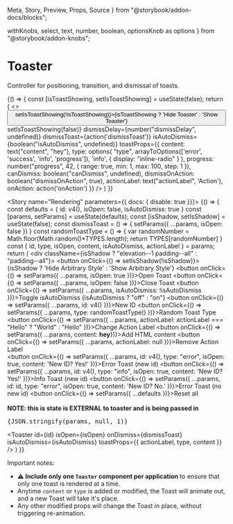   Meta,
  Story,
  Preview,
  Props,
  Source
} from "@storybook/addon-docs/blocks";

  withKnobs,
  select,
  text,
  number,
  boolean,
  optionsKnob as options
} from "@storybook/addon-knobs";



<Meta
  title="Components/Interactive/Toaster"
  decorators={[withKnobs]}
  component={Toaster}
/>

# Toaster

<ImportPath component={RawToaster} section="interactive" />

Controller for positioning, transition, and dismissal of toasts.

<Story name="Knobs">
  {() => {   
    const [isToastShowing, setIsToastShowing] = useState(false);
    return (
      <>
        <button onClick={() => setIsToastShowing(!isToastShowing)}>{isToastShowing ? 'Hide Toaster' : 'Show Toaster'}</button>
        <Toaster
          isOpen={isToastShowing}
          onDismiss={() => setIsToastShowing(false)}
          dismissDelay={number("dismissDelay", undefined)}
          dismissToast={action('dismissToast')}
          isAutoDismiss={boolean("isAutoDismiss", undefined)}
          toastProps={{
            content: text("content", "hey"),
            type: options(
              "type",
              arrayToOptions(['error', 'success', 'info', 'progress']),
              'info',
              { display: "inline-radio" }
            ),
            progress: number("progress", 42, {
              range: true,
              min: 1,
              max: 100,
              step: 1
            }),
            canDismiss: boolean("canDismiss", undefined),
            dismissOnAction: boolean("dismissOnAction", true),
            actionLabel: text("actionLabel", 'Action'),
            onAction: action('onAction')
          }}
        />
      </>
    )
  }}
</Story>

<Story name="Rendering" parameters={{ docs: { disable: true }}}>
  {() => {   
    const defaults = { id: v4(), isOpen: false, isAutoDismiss: true }
    const [params, setParams] = useState(defaults);
    const [isShadow, setIsShadow] = useState(false);
    const dismissToast = () => {
      setParams({ ...params, isOpen: false })
    }
    const randomToastType = () => {
      var randomNumber = Math.floor(Math.random()*TYPES.length);
      return TYPES[randomNumber]
    }
    const { id, type, isOpen, content, isAutoDismiss, actionLabel } = params;
    return (
      <div className={isShadow ? "elevation--1 padding--all" : "padding--all"}>
        <button onClick={() => setIsShadow(!isShadow)}>{isShadow ? 'Hide Arbitrary Style' : 'Show Arbitrary Style'}</button>
        <button onClick={() => setParams({ ...params, isOpen: true })}>Open Toast</button>
        <button onClick={() => setParams({ ...params, isOpen: false })}>Close Toast</button>
        <button onClick={() => setParams({ ...params, isAutoDismiss: !isAutoDismiss })}>Toggle isAutoDismiss {isAutoDismiss ? "off" : "on"}</button>
        <button onClick={() => setParams({ ...params, id: v4() })}>New ID</button>
        <button onClick={() => setParams({ ...params, type: randomToastType() })}>Random Toast Type</button>
        <button onClick={() => setParams({ ...params, actionLabel: actionLabel === "Hello" ? "World" : "Hello" })}>Change Action Label</button>
        <button onClick={() => setParams({ ...params, content: <b>hey</b>})}>Add HTML content</button>
        <button onClick={() => setParams({ ...params, actionLabel: null })}>Remove Action Label</button>
        <br />
        <button onClick={() => setParams({ ...params, id: v4(), type: "error", isOpen: true, content: 'New ID? Yes!' })}>Error Toast (new id)</button>
        <button onClick={() => setParams({ ...params, id: v4(), type: "info", isOpen: true, content: 'New ID? Yes!' })}>Info Toast (new id)</button>
        <button onClick={() => setParams({ ...params, id: id, type: "error", isOpen: true, content: 'New ID? No.'  })}>Error Toast (no new id)</button>
        <button onClick={() => setParams({ ...defaults })}>Reset all</button>
        <br />
        <br />
        <b>NOTE: this is state is EXTERNAL to toaster and is being passed in</b>
        <pre>
          {JSON.stringify(params, null, 1)}
        </pre>
        <Toaster
          id={id}
          isOpen={isOpen}
          onDismiss={dismissToast}
          isAutoDismiss={isAutoDismiss}
          toastProps={{
            actionLabel,
            type,
            content
          }}
        />
      </div>
    )
  }}
</Story>

<Props of={RawToaster} />

Important notes:

- **⚠️ Include only one `Toaster` component per application** to ensure that only one toast is rendered at a time.
- Anytime `content` or `type` is added or modified, the Toast will animate out, and a new Toast will take it's place. 
- Any other modified props will change the Toast in place, without triggering re-animation.
